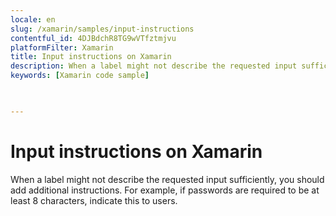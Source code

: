```yaml
---
locale: en
slug: /xamarin/samples/input-instructions
contentful_id: 4DJBdchR8TG9wVTfztmjvu
platformFilter: Xamarin
title: Input instructions on Xamarin
description: When a label might not describe the requested input sufficiently, you should add additional instructions.
keywords: [Xamarin code sample]


	
---
```


# Input instructions on Xamarin

When a label might not describe the requested input sufficiently, you should add additional instructions. For example, if passwords are required to be at least 8 characters, indicate this to users.

<CodeSample id="input-instructions" locale="en" platform="xamarin"/>